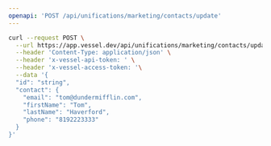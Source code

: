```yaml
---
openapi: 'POST /api/unifications/marketing/contacts/update'
---
```


<RequestExample>

```bash Request
curl --request POST \
  --url https://app.vessel.dev/api/unifications/marketing/contacts/update \
  --header 'Content-Type: application/json' \
  --header 'x-vessel-api-token: ' \
  --header 'x-vessel-access-token: '\
  --data '{
  "id": "string",
  "contact": {
    "email": "tom@dundermifflin.com",
    "firstName": "Tom",
    "lastName": "Haverford",
    "phone": "8192223333"
  }
}'
```

</RequestExample>
